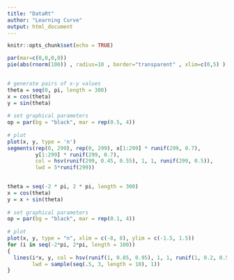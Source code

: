 ```yaml
---
title: "DataRt"
author: "Learning Curve"
output: html_document
---
```


```r
knitr::opts_chunk$set(echo = TRUE)
```

```r
par(mar=c(0,0,0,0))
pie(abs(rnorm(100)) , radius=10 , border="transparent" , xlim=c(0,5) )
 
```


```r
# generate pairs of x-y values
theta = seq(0, pi, length = 300)
x = cos(theta)
y = sin(theta)
 
# set graphical parameters
op = par(bg = "black", mar = rep(0.5, 4))
 
# plot
plot(x, y, type = 'n')
segments(rep(0, 299), rep(0, 299), x[1:299] * runif(299, 0.7), 
         y[1:299] * runif(299, 0.7), 
         col = hsv(runif(299, 0.45, 0.55), 1, 1, runif(299, 0.5)), 
         lwd = 5*runif(299))
 
```


```r
theta = seq(-2 * pi, 2 * pi, length = 300)
x = cos(theta)
y = x + sin(theta) 
 
# set graphical parameters
op = par(bg = "black", mar = rep(0.1, 4))
 
# plot
plot(x, y, type = "n", xlim = c(-8, 8), ylim = c(-1.5, 1.5))
for (i in seq(-2*pi, 2*pi, length = 100))
{
  lines(i*x, y, col = hsv(runif(1, 0.85, 0.95), 1, 1, runif(1, 0.2, 0.5)), 
        lwd = sample(seq(.5, 3, length = 10), 1))          
}
 
```

